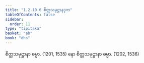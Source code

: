```yaml
---
title: "1.2.10.6 စိတ္တသမုဋ္ဌာနဒုက"
tableOfContents: false
sidebar:
  order: 11
type: "tipitaka"
basket: "ab"
book: "dhs"
---
```



<DynamicBreadcrumb />

<Division number="82" book="dhs">

<Paragraph number="196" book="dhs">
စိတ္တသမုဋ္ဌာနာ ဓမ္မာ. (<Emphasis>1201, 1535</Emphasis>)
</Paragraph>

<Paragraph number="197" book="dhs">
နော စိတ္တသမုဋ္ဌာနာ ဓမ္မာ. (<Emphasis>1202, 1536</Emphasis>)
</Paragraph>
</Division>